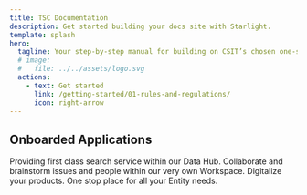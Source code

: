 ```yaml
---
title: TSC Documentation
description: Get started building your docs site with Starlight.
template: splash
hero:
  tagline: Your step‑by‑step manual for building on CSIT’s chosen one‑stop frontend platform, bringing together all analysis products to create a streamlined, impactful experience for analysts.
  # image:
  #   file: ../../assets/logo.svg
  actions:
    - text: Get started
      link: /getting-started/01-rules-and-regulations/
      icon: right-arrow
---
```



## Onboarded Applications

<CardGrid>
  <Card title="Federated Search" icon="seti:code-search">
    Providing first class search service within our Data Hub.
  </Card>
  <Card title="Workspace" icon="add-document">
    Collaborate and brainstorm issues and people within our very own Workspace.
  </Card>
  <Card title="Digital Production" icon="seti:word">
    Digitalize your products.
  </Card>
  <Card title="Entity Dossier (TED)" icon="telegram">
    One stop place for all your Entity needs.
  </Card>
  <Card title={"Raw Management (TRAM)"} icon="blueSky">
    <Badge text="Coming soon!" variant="caution" />
  </Card>
</CardGrid>

